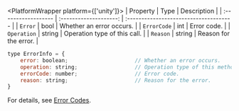 <PlatformWrapper platform={['unity']}>
|  Property  |  Type  | Description                            |
| :------------------ | :--------------------: | :------------------------------------- |
| `Error`         |         bool         | Whether an error occurs.      |
| `ErrorCode` | int | Error code. |
| `Operation` | string | Operation type of this call. |
| `Reason` | string | Reason for the error. |

</PlatformWrapper>
<PlatformWrapper platform={['web']}>

```javascript 
type ErrorInfo = {
    error: boolean;                     // Whether an error occurs.
    operation: string;                  // Operation type of this method call.
    errorCode: number;                  // Error code.
    reason: string;                     // Reason for the error.
}
```

For details, see [Error Codes](#error-codes-table).
</PlatformWrapper>
